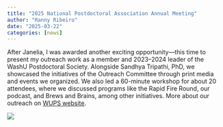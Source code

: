 ```yaml
---
title: "2025 National Postdoctoral Association Annual Meeting"
author: "Ranny Ribeiro"
date: "2025-03-22"
categories: [news]
---
```


After Janelia, I was awarded another exciting opportunity—this time to present my outreach work as a member and 2023–2024 leader of the WashU Postdoctoral Society. Alongside Sandhya Tripathi, PhD, we showcased the initiatives of the Outreach Committee through print media and events we organized. We also led a 60-minute workshop for about 20 attendees, where we discussed programs like the Rapid Fire Round, our podcast, and Brews and Brains, among other initiatives. More about our outreach on [WUPS website](https://sites.wustl.edu/wupostdocsociety/about/).

![](images/IMG_5780.JPG)
